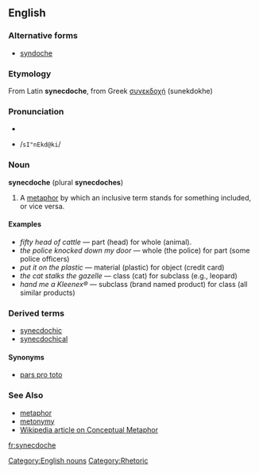 {{wikipedia}}
==English==
===Alternative forms===
*[[syndoche]]

===Etymology===
From Latin '''synecdoche''', from Greek [[συνεκδοχή]] (sunekdokhe)

===Pronunciation===
*{{IPA|/sɪˈnɛkdəki/ ''or'' /sɪ'nɛkdoʊki/}}
*{{SAMPA}} /<tt>sI"nEkd@ki</tt>/

===Noun===
'''synecdoche''' (plural '''synecdoches''')
# A [[metaphor]] by which an inclusive term stands for something included, or vice versa.

====Examples====
*''fifty head of cattle'' &mdash; part (head) for whole (animal).
*''the police knocked down my door'' &mdash; whole (the police) for part (some police officers)
*''put it on the plastic'' &mdash; material (plastic) for object (credit card)
*''the cat stalks the gazelle'' &mdash; class (cat) for subclass (e.g., leopard)
*''hand me a Kleenex&reg;'' &mdash; subclass (brand named product) for class (all similar products)

===Derived terms===
*[[synecdochic]]
*[[synecdochical]]

====Synonyms====
*[[pars pro toto]]

===See Also===
* [[metaphor]]
* [[metonymy]]
*[[w:conceptual metaphor|Wikipedia article on Conceptual Metaphor]]

[[Category:English nouns]]
[[Category:Rhetoric]]

[[fr:synecdoche]]